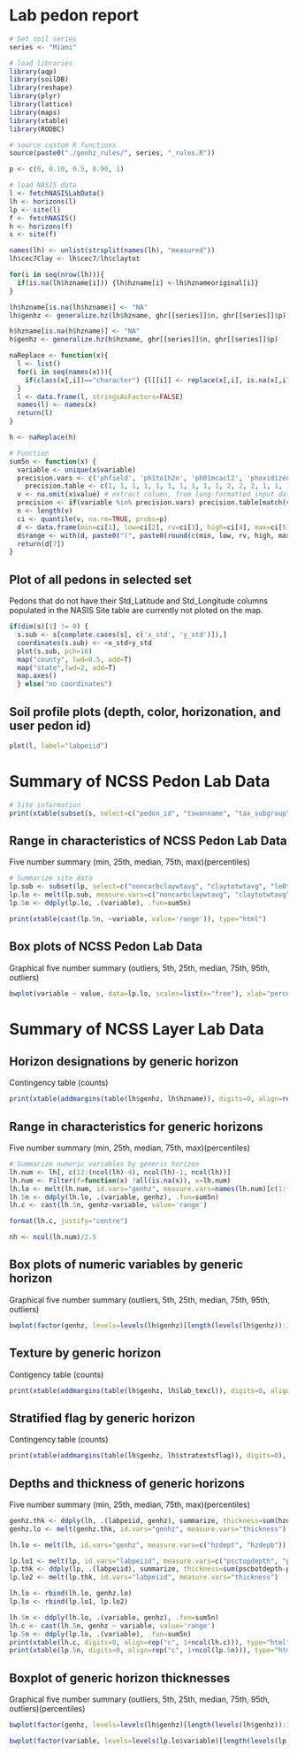 # Lab pedon report
```{r enter soil series name}
# Set soil series
series <- "Miami"
```

```{r load packages, include=FALSE}
# load libraries
library(aqp)
library(soilDB)
library(reshape)
library(plyr)
library(lattice)
library(maps)
library(xtable)
library(RODBC)
```

```{r fetch and format, load-data, echo=FALSE, warning=FALSE}
# source custom R functions
source(paste0("./genhz_rules/", series, "_rules.R"))

p <- c(0, 0.10, 0.5, 0.90, 1)

# load NASIS data
l <- fetchNASISLabData()
lh <- horizons(l)
lp <- site(l)
f <- fetchNASIS()
h <- horizons(f)
s <- site(f)

names(lh) <- unlist(strsplit(names(lh), "measured"))
lh$cec7Clay <- lh$cec7/lh$claytot

for(i in seq(nrow(lh))){
  if(is.na(lh$hzname[i])) {lh$hzname[i] <-lh$hznameoriginal[i]}
}

lh$hzname[is.na(lh$hzname)] <- "NA"
lh$genhz <- generalize.hz(lh$hzname, ghr[[series]]$n, ghr[[series]]$p)

h$hzname[is.na(h$hzname)] <- "NA"
h$genhz <- generalize.hz(h$hzname, ghr[[series]]$n, ghr[[series]]$p)

naReplace <- function(x){
  l <- list()
  for(i in seq(names(x))){
    if(class(x[,i])=="character") {l[[i]] <- replace(x[,i], is.na(x[,i]), "NA")} else(l[[i]] <-  x[,i])
  }
  l <- data.frame(l, stringsAsFactors=FALSE)
  names(l) <- names(x)
  return(l)
}

h <- naReplace(h)

# Function
sum5n <- function(x) {
  variable <- unique(x$variable)
  precision.vars <- c('phfield', 'ph1to1h2o', 'ph01mcacl2', 'phoxidized', 'ph2osoluble', 'ecec', 'cec7', 'cecsumcations', 'sumbases', 'extracid', 'dbthirdbar', 'dbovendry', 'wthirdbarclod', 'wfifteenbar', 'wretentiondiffws', 'wfifteenbartoclay', 'cec7Clay')
	precision.table <- c(1, 1, 1, 1, 1, 1, 1, 1, 1, 1, 2, 2, 2, 1, 1, 1, 1, 2)
  v <- na.omit(x$value) # extract column, from long-formatted input data
  precision <- if(variable %in% precision.vars) precision.table[match(variable, precision.vars)] else 0
  n <- length(v)
  ci <- quantile(v, na.rm=TRUE, probs=p) 
  d <- data.frame(min=ci[1], low=ci[2], rv=ci[3], high=ci[4], max=ci[5], n=n, stringsAsFactors=FALSE) # combine into DF
  d$range <- with(d, paste0("(", paste0(round(c(min, low, rv, high, max), precision), collapse=", "), ")", "(", n, ")")) # add 'range' column for pretty-printing
  return(d[7])
}
```

## Plot of all pedons in selected set
Pedons that do not have their Std_Latitude and Std_Longitude columns populated in the NASIS Site table are currently not ploted on the map.
```{r plot of pedons and locations, echo=FALSE}
if(dim(s)[1] != 0) {
  s.sub <- s[complete.cases(s[, c('x_std', 'y_std')]),]
  coordinates(s.sub) <- ~x_std+y_std
  plot(s.sub, pch=16)
  map("county", lwd=0.5, add=T)
  map("state",lwd=2, add=T)
  map.axes()
  } else("no coordinates")
```

## Soil profile plots (depth, color, horizonation, and user pedon id)
```{r Soil plots, echo=FALSE}
plot(l, label="labpeiid")
```

# Summary of NCSS Pedon Lab Data
```{r format site data, echo=FALSE, results='asis'}
# Site information
print(xtable(subset(s, select=c("pedon_id", "taxonname", "tax_subgroup", "part_size_class", "pedon_type", "describer"))), type="html")
```


## Range in characteristics of NCSS Pedon Lab Data
Five number summary (min, 25th, median, 75th, max)(percentiles)
```{r, echo=FALSE, results='asis'}
# Summarize site data
lp.sub <- subset(lp, select=c("noncarbclaywtavg", "claytotwtavg", "le0to100", "wf0175wtavgpsc", "volfractgt2wtavg", "cec7clayratiowtavg"))
lp.lo <- melt(lp.sub, measure.vars=c("noncarbclaywtavg", "claytotwtavg", "le0to100", "wf0175wtavgpsc", "volfractgt2wtavg", "cec7clayratiowtavg"))
lp.5n <- ddply(lp.lo, .(variable), .fun=sum5n)

print(xtable(cast(lp.5n, ~variable, value='range')), type="html")
```


## Box plots of NCSS Pedon Lab Data
Graphical five number summary (outliers, 5th, 25th, median, 75th, 95th, outliers)
```{r bwplot for rf, echo=FALSE}
bwplot(variable ~ value, data=lp.lo, scales=list(x="free"), xlab="percent")          
```


# Summary of NCSS Layer Lab Data

## Horizon designations by generic horizon
Contingency table (counts) 

```{r, echo=FALSE, results='asis'}
print(xtable(addmargins(table(lh$genhz, lh$hzname)), digits=0, align=rep("c", 2+length(unique(lh$hzname)))), type="html") 
```


## Range in characteristics for generic horizons 
Five number summary (min, 25th, median, 75th, max)(percentiles)
```{r, echo=FALSE}
# Summarize numeric variables by generic horizon
lh.num <- lh[, c(12:(ncol(lh)-4), ncol(lh)-1, ncol(lh))]
lh.num <- Filter(f=function(x) !all(is.na(x)), x=lh.num)
lh.lo <- melt(lh.num, id.vars="genhz", measure.vars=names(lh.num)[c(1:(ncol(lh.num)-1))])
lh.5n <- ddply(lh.lo, .(variable, genhz), .fun=sum5n)
lh.c <- cast(lh.5n, genhz~variable, value='range')

format(lh.c, justify="centre")

nh <- ncol(lh.num)/2.5
```


## Box plots of numeric variables by generic horizon
Graphical five number summary (outliers, 5th, 25th, median, 75th, 95th, outliers)

```{r, echo=FALSE, fig.height=nh}
bwplot(factor(genhz, levels=levels(lh$genhz)[length(levels(lh$genhz)):1]) ~ value|variable, data=rbind(lh.lo), scales=list(x="free"))          
```


## Texture by generic horizon
Contigency table (counts) 

```{r, echo=FALSE, results='asis'}
print(xtable(addmargins(table(lh$genhz, lh$lab_texcl)), digits=0, align=rep("c", 1+length(unique(lh$lab_texcl)))), type="html")
```


## Stratified flag by generic horizon
Contingency table (counts) 

```{r, echo=FALSE, results='asis'}
print(xtable(addmargins(table(lh$genhz, lh$stratextsflag)), digits=0), type="html") 
```


## Depths and thickness of generic horizons
Five number summary (min, 25th, median, 75th, max)(percentiles)

```{r, echo=FALSE, results='asis'}
genhz.thk <- ddply(lh, .(labpeiid, genhz), summarize, thickness=sum(hzdepb-hzdept))
genhz.lo <- melt(genhz.thk, id.vars="genhz", measure.vars="thickness")

lh.lo <- melt(lh, id.vars="genhz", measure.vars=c("hzdept", "hzdepb"))

lp.lo1 <- melt(lp, id.vars="labpeiid", measure.vars=c("psctopdepth", "pscbotdepth"))
lp.thk <- ddply(lp, .(labpeiid), summarize, thickness=sum(pscbotdepth-psctopdepth))
lp.lo2 <- melt(lp.thk, id.vars="labpeiid", measure.vars="thickness")

lh.lo <- rbind(lh.lo, genhz.lo)
lp.lo <- rbind(lp.lo1, lp.lo2)

lh.5n <- ddply(lh.lo, .(variable, genhz), .fun=sum5n)
lh.c <- cast(lh.5n, genhz ~ variable, value='range')
lp.5n <- ddply(lp.lo, .(variable), .fun=sum5n)
print(xtable(lh.c, digits=0, align=rep("c", 1+ncol(lh.c))), type="html")
print(xtable(lp.5n, digits=0, align=rep("c", 1+ncol(lp.5n))), type="html")
```


## Boxplot of generic horizon thicknesses
Graphical five number summary (outliers, 5th, 25th, median, 75th, 95th, outliers)(percentiles)

```{r, echo=FALSE}
bwplot(factor(genhz, levels=levels(lh$genhz)[length(levels(lh$genhz)):1]) ~ value|variable, data=lh.lo, scales=list(x="free"), xlab="cm", horizontal=T)          

bwplot(factor(variable, levels=levels(lp.lo$variable)[length(levels(lp.lo$variable)):1]) ~ value|variable, data=lp.lo, scales=list(x="free"), xlab="cm", horizontal=T)          
```
